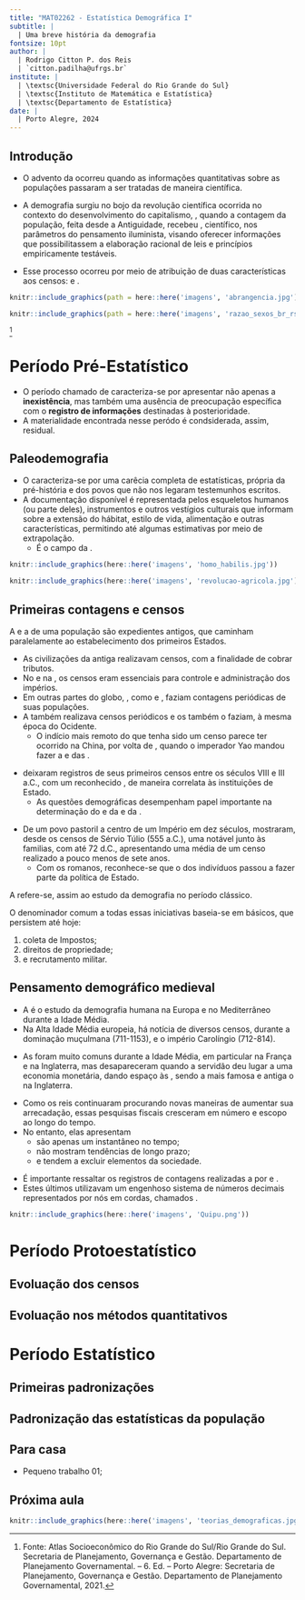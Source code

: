 ```yaml
---
title: "MAT02262 - Estatística Demográfica I"
subtitle: | 
  | Uma breve história da demografia
fontsize: 10pt
author: |
  | Rodrigo Citton P. dos Reis
  | `citton.padilha@ufrgs.br`
institute: |
  | \textsc{Universidade Federal do Rio Grande do Sul}
  | \textsc{Instituto de Matemática e Estatística}
  | \textsc{Departamento de Estatística}
date: |
  | Porto Alegre, 2024
---
```


## Introdução {.allowframebreaks}

- O advento da \structure{demografia como ciência} ocorreu quando as informações quantitativas sobre as populações passaram a ser tratadas de maneira científica.

- A demografia surgiu no bojo da revolução científica ocorrida no contexto do desenvolvimento do capitalismo, \structure{entre os séculos XVII e XVIII}, quando a contagem da população, feita desde a Antiguidade, recebeu \structure{trato analítico}, científico, nos parâmetros do pensamento iluminista, visando oferecer informações que possibilitassem a elaboração racional de leis e princípios empiricamente testáveis.

- Esse processo ocorreu por meio de atribuição de duas características aos censos: \structure{abrangência} e \structure{periodicidade}.

\framebreak

\begin{mybox}{A abragência,}
por meio de sua delimitação territorial, conferiu a \structure{diversidade de informações}.
\end{mybox}

```r

knitr::include_graphics(path = here::here('imagens', 'abrangencia.jpg'))

```

\framebreak

\begin{mybox}{A periodicidade}
deu movimento aos instantâneos dos dados obtidos pelos censos, possibilitando que observássemos a \structure{evolução das variáveis} estipuladas em séries temporais.
\end{mybox}

```r

knitr::include_graphics(path = here::here('imagens', 'razao_sexos_br_rs.png'))

```

^[Fonte: Atlas Socioeconômico do Rio Grande do Sul/Rio Grande do Sul. Secretaria de Planejamento, Governança e Gestão. Departamento de Planejamento Governamental. – 6. Ed. – Porto Alegre: Secretaria de Planejamento, Governança e Gestão. Departamento de Planejamento Governamental, 2021.]

<!-- # Definições e periodização {.allowframebreaks} -->

# Período Pré-Estatístico {.allowframebreaks}

- O período chamado de \structure{pré-estatístico} caracteriza-se por apresentar não apenas a **inexistência**, mas também uma ausência de preocupação específica com o **registro de informações** destinadas à posterioridade.
- A materialidade encontrada nesse peródo é condsiderada, assim, residual.

## Paleodemografia {.allowframebreaks}

- O \structure{estudo das primeiras populações humanas} caracteriza-se por uma carêcia completa de estatísticas, própria da pré-história e dos povos que não nos legaram testemunhos escritos.
- A documentação disponível é representada pelos esqueletos humanos (ou parte deles), instrumentos e outros vestígios culturais que informam sobre a extensão do hábitat, estilo de vida, alimentação e outras características, permitindo até algumas estimativas por meio de extrapolação.
    + É o campo da \structure{paleodemografia}.

\framebreak

```r

knitr::include_graphics(here::here('imagens', 'homo_habilis.jpg'))

```

\begin{mybox}{Paleodemografia}
O estudo da demografia humana, de sua origem (hominídeos; há, mais ou menos, \structure{6 milhões de anos}) até a Antiguidade (início da Revolução Agrícola, há cerca de \structure{10 mil anos}). Analisa as mudanças nas populações pré-modernas.
\end{mybox}

```r

knitr::include_graphics(here::here('imagens', 'revolucao-agricola.jpg'))

```

## Primeiras contagens e censos {.allowframebreaks}

A \structure{contagem} e a \structure{descrição das características} de uma população são expedientes antigos, que caminham paralelamente ao estabelecimento dos primeiros Estados.

- As civilizações da antiga \structure{Mesopotâmia} realizavam censos, com a finalidade de cobrar tributos.
- No \structure{Egito Antigo} e na \structure{civilização greco-romana}, os censos eram essenciais para controle e administração dos impérios.
- Em outras partes do globo, \structure{civilizações pré-colombianas}, como \structure{maias} e \structure{incas}, faziam contagens periódicas de suas populações.
- A \structure{administração imperial chinesa} também realizava censos periódicos e os \structure{hindus} também o faziam, à mesma época do Ocidente.
    + O indício mais remoto do que tenha sido um censo parece ter ocorrido na China, por volta de \structure{2.238 a.C.}, quando o imperador Yao mandou fazer a \structure{contagem da população} e das \structure{lavouras cultivadas}.

\framebreak

-  \structure{Gregos e romanos} deixaram registros de seus primeiros censos entre os séculos VIII e III a.C., com um reconhecido \structure{aperfeiçoamento desses instrumentos}, de maneira correlata às instituições de Estado.
    + As questões demográficas desempenham papel importante na determinação do  \structure{tamanho} e da  \structure{estrutura da economia da Grécia antiga} e da  \structure{economia romana}.

\framebreak

- De um povo pastoril a centro de um Império em dez séculos,  \structure{os romanos} mostraram, desde os censos de Sérvio Túlio (555 a.C.), uma notável  \structure{evolução na coleta de informações periódicas} junto às familias, com \structure{72 censos registrados} até 72 d.C., apresentando uma média de um censo realizado a pouco menos de sete anos. 
    + Com os romanos, reconhece-se que o \structure{controle da ocorrência dos fatos vitais} dos indivíduos passou a fazer parte da política de Estado.

\framebreak

A \structure{demografia clássica} refere-se, assim ao estudo da demografia no período clássico.

O denominador comum a todas essas iniciativas baseia-se em \structure{três propósitos} básicos, que persistem até hoje:

(1) coleta de Impostos;
(2) direitos de propriedade;
(3) e recrutamento militar.

## Pensamento demográfico medieval {.allowframebreaks}

- A \structure{demografia medieval} é o estudo da demografia humana na Europa e no Mediterrâneo durante a Idade Média.
- Na Alta Idade Média europeia, há notícia de diversos censos, durante a dominação muçulmana (711-1153), e o império Carolíngio (712-814).

\framebreak

- As \structure{pesquisas senhoriais} foram muito comuns durante a Idade Média, em particular na França e na Inglaterra, mas desapareceram quando a servidão deu lugar a uma economia monetária, dando espaço às \structure{pesquisas fiscais}, sendo a mais famosa e antiga o \structure{Domesday Book} na Inglaterra.

\begin{block}{Domesday Book}
\begin{columns}[T]
\begin{column}{0.33\linewidth}
~\includegraphics[height=0.3\textheight,keepaspectratio]{imagens/domesday}
\end{column}
\begin{column}{0.6\linewidth}
    O Domesday Book \structure{(Livro de Apontamentos)} constituía um levantamento e registro de todos os donos de terras, propriedades, arrendatários e servos da Inglaterra medieval, sendo compilado nos anos 1086-1087, por ordem de Guilherme, o conquistador.
\end{column}
\end{columns}
O registro é único na história européia e está repleto de estatísticas e alguns fragmentos de informação que revelam detalhes da vida na Inglaterra medieval.
\end{block}

\framebreak

- Como os reis continuaram procurando novas maneiras de aumentar sua arrecadação, essas pesquisas fiscais cresceram em número e escopo ao longo do tempo.
- No entanto, elas apresentam \structure{limitações:}
    + são apenas um instantâneo no tempo;
    + não mostram tendências de longo prazo;
    + e tendem a excluir elementos da sociedade.

\framebreak

- É importante ressaltar os registros de contagens realizadas a \structure{América pré-colombiana} por \structure{maias} e \structure{incas}.
- Estes últimos utilizavam um engenhoso sistema de números decimais representados por nós em cordas, chamados \structure{quipus}.

```r

knitr::include_graphics(here::here('imagens', 'Quipu.png'))

```

# Período Protoestatístico {.allowframebreaks}

## Evoluação dos censos {.allowframebreaks}

## Evoluação nos métodos quantitativos {.allowframebreaks}

# Período Estatístico {.allowframebreaks}

## Primeiras padronizações {.allowframebreaks}

## Padronização das estatísticas da população {.allowframebreaks}




## Para casa

- Pequeno trabalho 01;
<!-- + Ler o capítulo 1 do livro "Métodos Demográficos Uma Visão Desde os Países de Língua Portuguesa"\footnote{FOZ, Grupo de. \emph{Métodos Demográficos Uma Visão Desde os Países de Língua Portuguesa}. São Paulo: Blucher, 2021. \url{https://www.blucher.com.br/metodos-demograficos-uma-visao-desde-os-paises-de-lingua-portuguesa_9786555500837}}. -->

## Próxima aula

```r

knitr::include_graphics(here::here('imagens', 'teorias_demograficas.jpg'))

```

